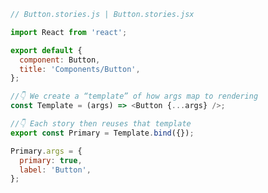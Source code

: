 ```js
// Button.stories.js | Button.stories.jsx

import React from 'react';

export default {
  component: Button,
  title: 'Components/Button',
};

//👇 We create a “template” of how args map to rendering
const Template = (args) => <Button {...args} />;

//👇 Each story then reuses that template
export const Primary = Template.bind({});

Primary.args = {
  primary: true,
  label: 'Button',
};
```